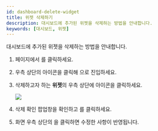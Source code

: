 ```yaml
---
id: dashboard-delete-widget
title: 위젯 삭제하기
description: 대시보드에 추가된 위젯을 삭제하는 방법을 안내합니다.
keywords: [대시보드, 위젯]
---
```


대시보드에 추가된 위젯을 삭제하는 방법을 안내합니다.

1. <Cmd sid='shell.header.launcher' /> 페이지에서 <Cmd sid='shell.header.dashboard' />를 클릭하세요.

1. 우측 상단의 <IcSet2 /> 아이콘을 클릭해 <Cmd sid='reportApp.dashboardSettings' product='2' />으로 진입하세요.

1. 삭제하고자 하는 **위젯**의 우측 상단에 <IcTrash2 /> 아이콘을 클릭하세요.

    <Image src='/img/biostarx-dashboard-widget-del.png' className='none' caption />

1. 삭제 확인 팝업창을 확인하고 <Cmd sid='reportApp.yes' product='2' />를 클릭하세요.

1. <Cmd sid='reportApp.dashboardSettings' product='2' /> 화면 우측 상단의 <Cmd sid='reportApp.apply' product='2' />을 클릭하면 수정한 사항이 반영됩니다.